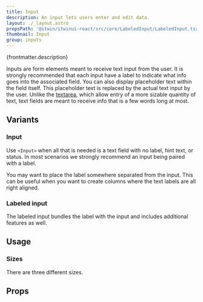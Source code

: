 ```yaml
---
title: Input
description: An input lets users enter and edit data.
layout: ./_layout.astro
propsPath: '@itwin/itwinui-react/src/core/LabeledInput/LabeledInput.tsx'
thumbnail: Input
group: inputs
---
```



<p>{frontmatter.description}</p>

<LiveExample src='Input.main.tsx' truncate={false}>
  <AllExamples.InputMainExample client:load />
</LiveExample>

Inputs are form elements meant to receive text input from the user. It is strongly recommended that each input have a label to indicate what info goes into the associated field. You can also display placeholder text within the field itself. This placeholder text is replaced by the actual text input by the user. Unlike the [textarea](textarea), which allow entry of a more sizable quantity of text, text fields are meant to receive info that is a few words long at most.

## Variants

### Input

<LiveExample src='Input.input.tsx'>
  <AllExamples.InputInputExample client:load />
</LiveExample>

Use `<Input>` when all that is needed is a text field with no label, hint text, or status. In most scenarios we strongly recommend an input being paired with a label.

<LiveExample src='Input.separatelabel.tsx'>
  <AllExamples.InputSeparateLabelExample client:load />
</LiveExample>

You may want to place the label somewhere separated from the input. This can be useful when you want to create columns where the text labels are all right aligned.

### Labeled input

<LiveExample src='Input.main.tsx'>
  <AllExamples.InputMainExample client:load />
</LiveExample>

The labeled input bundles the label with the input and includes additional features as well.

## Usage

### Sizes

<LiveExample src='Input.sizes.tsx'>
  <AllExamples.InputSizesExample client:load />
</LiveExample>

There are three different sizes.

## Props

<PropsTable path={frontmatter.propsPath} />

